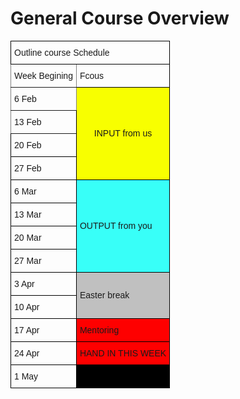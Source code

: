 # General Course Overview {-}

<style type="text/css">
.tg  {border-collapse:collapse;border-spacing:0;}
.tg td{border-color:black;border-style:solid;border-width:1px;font-family:Arial, sans-serif;font-size:14px;
  overflow:hidden;padding:10px 5px;word-break:normal;}
.tg th{border-color:black;border-style:solid;border-width:1px;font-family:Arial, sans-serif;font-size:14px;
  font-weight:normal;overflow:hidden;padding:10px 5px;word-break:normal;}
.tg .tg-hfk9{background-color:#000000;border-color:#000000;text-align:left;vertical-align:top}
.tg .tg-xogg{background-color:#c0c0c0;border-color:#000000;text-align:left;vertical-align:middle}
.tg .tg-73oq{border-color:#000000;text-align:left;vertical-align:top}
.tg .tg-0pky{border-color:inherit;text-align:left;vertical-align:top}
.tg .tg-pphp{background-color:#f8ff00;border-color:#000000;text-align:center;vertical-align:middle}
.tg .tg-0lax{text-align:left;vertical-align:top}
.tg .tg-zom8{background-color:#38fff8;border-color:#000000;text-align:left;vertical-align:middle}
.tg .tg-0a9k{background-color:#fe0000;border-color:#000000;text-align:left;vertical-align:top}
</style>
<table class="tg">
<thead>
  <tr>
    <th class="tg-73oq" colspan="2">Outline course Schedule</th>
  </tr>
</thead>
<tbody>
  <tr>
    <td class="tg-0pky">Week Begining</td>
    <td class="tg-73oq">Fcous</td>
  </tr>
  <tr>
    <td class="tg-0pky">6 Feb</td>
    <td class="tg-pphp" rowspan="4">INPUT from us</td>
  </tr>
  <tr>
    <td class="tg-0pky">13 Feb</td>
  </tr>
  <tr>
    <td class="tg-0lax">20 Feb</td>
  </tr>
  <tr>
    <td class="tg-0lax">27 Feb</td>
  </tr>
  <tr>
    <td class="tg-0lax">6 Mar</td>
    <td class="tg-zom8" rowspan="4">OUTPUT from you</td>
  </tr>
  <tr>
    <td class="tg-0lax">13 Mar</td>
  </tr>
  <tr>
    <td class="tg-0lax">20 Mar</td>
  </tr>
  <tr>
    <td class="tg-0lax">27 Mar</td>
  </tr>
  <tr>
    <td class="tg-0lax">3 Apr<br></td>
    <td class="tg-xogg" rowspan="2">Easter break</td>
  </tr>
  <tr>
    <td class="tg-0lax">10 Apr<br></td>
  </tr>
  <tr>
    <td class="tg-0lax">17 Apr</td>
    <td class="tg-0a9k">Mentoring</td>
  </tr>
  <tr>
    <td class="tg-0lax">24 Apr<br></td>
    <td class="tg-0a9k">HAND IN THIS WEEK</td>
  </tr>
  <tr>
    <td class="tg-0lax">1 May</td>
    <td class="tg-hfk9"></td>
  </tr>
</tbody>
</table>